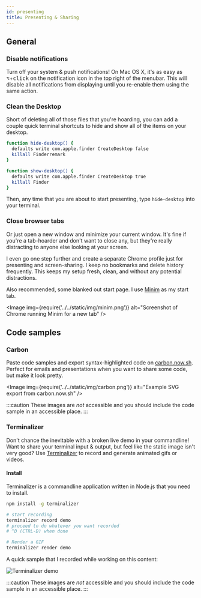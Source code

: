```yaml
---
id: presenting
title: Presenting & Sharing
---
```



## General

### Disable notifications

Turn off your system & push notifications! On Mac OS X, it's as easy as <kbd aria-label="hold option">⌥</kbd>+<kbd aria-label="click left mouse button">click</kbd> on the notification icon in the top right of the menubar. This will disable all notifications from displaying until you re-enable them using the same action.

### Clean the Desktop

Short of deleting all of those files that you're hoarding, you can add a couple quick terminal shortcuts to hide and show all of the items on your desktop.

```bash title="Add to your ~/.zshrc"
function hide-desktop() {
  defaults write com.apple.finder CreateDesktop false
  killall Finderremark
}

function show-desktop() {
  defaults write com.apple.finder CreateDesktop true
  killall Finder
}
```

Then, any time that you are about to start presenting, type `hide-desktop` into your terminal.

### Close browser tabs

Or just open a new window and minimize your current window. It's fine if you're a tab-hoarder and don't want to close any, but they're really distracting to anyone else looking at your screen.

I even go one step further and create a separate Chrome profile just for presenting and screen-sharing. I keep no bookmarks and delete history frequently. This keeps my setup fresh, clean, and without any potential distractions.

Also recommended, some blanked out start page. I use [Minim](https://chrome.google.com/webstore/detail/minim-new-tab-for-minimal/kpblgdhkligkbbnbpkigppblggflihgn) as my start tab.

<Image img={require('../../static/img/minim.png')} alt="Screenshot of Chrome running Minim for a new tab" />

## Code samples

### Carbon

Paste code samples and export syntax-highlighted code on [carbon.now.sh](https://carbon.now.sh). Perfect for emails and presentations when you want to share some code, but make it look pretty.

<Image img={require('../../static/img/carbon.png')} alt="Example SVG export from carbon.now.sh" />

:::caution
These images are _not_ accessible and you should include the code sample in an accessible place.
:::

### Terminalizer

Don't chance the inevitable with a broken live demo in your commandline! Want to share your terminal input & output, but feel like the static image isn't very good? Use [Terminalizer](https://terminalizer.com) to record and generate animated gifs or videos.

#### Install

Terminalizer is a commandline application written in Node.js that you need to install.

```bash npm2yarn
npm install -g terminalizer
```

```bash title="Generating GIFs"
# start recording
terminalizer record demo
# proceed to do whatever you want recorded
# ^D (CTRL-D) when done

# Render a GIF
terminalizer render demo
```

A quick sample that I recorded while working on this content:

![Terminalizer demo](/img/terminalizer.gif)

:::caution
These images are _not_ accessible and you should include the code sample in an accessible place.
:::
